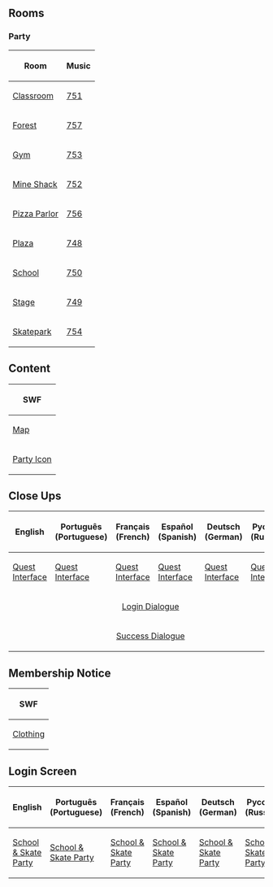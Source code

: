 

==Rooms==
===Party===
<center>
{|class="wikitable" border="1"
!Room!!Music
|-
|[[Media:RoomsParty1-School&SkateParty.swf|Classroom]]||[[Media:Music751.swf|751]]
|-
|[[Media:RoomsForest-School&SkateParty.swf|Forest]]||[[Media:Music757.swf|757]]
|-
|[[Media:RoomsParty2-School&SkateParty.swf|Gym]]||[[Media:Music753.swf|753]]
|-
|[[Media:RoomsShack-School&SkateParty.swf|Mine Shack]]||[[Media:Music752.swf|752]]
|-
|[[Media:RoomsPizzaParlor-School&SkateParty.swf|Pizza Parlor]]||[[Media:Music756.swf|756]]
|-
|[[Media:RoomsPlaza-School&SkateParty.swf|Plaza]]||[[Media:Music748.swf|748]]
|-
|[[Media:RoomsSchool-School&SkateParty.swf|School]]||[[Media:Music750.swf|750]]
|-
|[[Media:RoomsStage-School&SkateParty.swf|Stage]]||[[Media:Music749.swf|749]]
|-
|[[Media:RoomsSkatepark.swf|Skatepark]]||[[Media:Music754.swf|754]]
|}
</center>

==Content==
<center>
{|class="wikitable" border="1"
!SWF
|-
|[[Media:ContentMap-School&SkateParty.swf|Map]]
|-
|[[Media:ContentParty icon-School&SkateParty.swf|Party Icon]]
|}
</center>

==Close Ups==
<center>
{|class="wikitable" border="1"
!English!!Português (Portuguese)!!Français (French)!!Español (Spanish)!!Deutsch (German)!!Русский (Russian)
|-
|[[Media:ENClose_upsQuest_interface-School&SkateParty.swf|Quest Interface]]||[[Media:PTClose_upsQuest_interface-School&SkateParty.swf|Quest Interface]]||[[Media:FRClose_upsQuest_interface-School&SkateParty.swf|Quest Interface]]||[[Media:ESClose_upsQuest_interface-School&SkateParty.swf|Quest Interface]]||[[Media:DEClose_upsQuest_interface-School&SkateParty.swf|Quest Interface]]||[[Media:RUClose_upsQuest_interface-School&SkateParty.swf|Quest Interface]]
|-
|colspan="6" rowspan="1" align="center" |[[Media:Close_upsCharacter_dialogue_login-School&SkateParty.swf|Login Dialogue]]
|-
|colspan="6" rowspan="1" align="center" |[[Media:Close_upsCharacter_dialogue_success-School&SkateParty.swf|Success Dialogue]]
|}
</center>

==Membership Notice==
<center>
{|class="wikitable" border="1"
!SWF
|-
|[[Media:MembershipParty1-School&SkateParty.swf|Clothing]]
|}
</center>

==Login Screen==
<center>
{|class="wikitable" border="1"
!English
!Português (Portuguese)
!Français (French)
!Español (Spanish)
!Deutsch (German)
!Русский (Russian)
|-
|[[Media:LoginScreen-ENSchoolSkate-september-party-pp.swf|School & Skate Party]]||[[Media:LoginScreen-PTSchoolSkate-september-party-pp.swf|School & Skate Party]]||[[Media:LoginScreen-FRSchoolSkate-september-party-pp.swf|School & Skate Party]]||[[Media:LoginScreen-ESSchoolSkate-september-party-pp.swf|School & Skate Party]]||[[Media:LoginScreen-DESchoolSkate-september-party-pp.swf|School & Skate Party]]||[[Media:LoginScreen-RUSchoolSkate-september-party-pp.swf|School & Skate Party]]
|}
</center>
{{Parties}}


